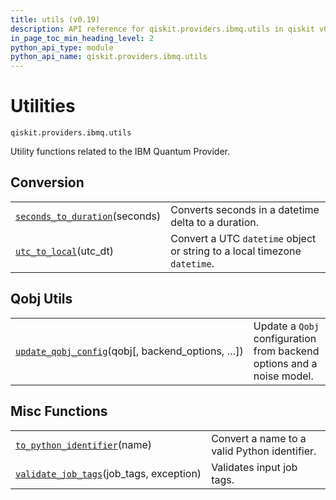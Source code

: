 ```yaml
---
title: utils (v0.19)
description: API reference for qiskit.providers.ibmq.utils in qiskit v0.19
in_page_toc_min_heading_level: 2
python_api_type: module
python_api_name: qiskit.providers.ibmq.utils
---
```


<span id="module-qiskit.providers.ibmq.utils" />

<span id="qiskit-providers-ibmq-utils" />

<span id="utilities-qiskit-providers-ibmq-utils" />

# Utilities

`qiskit.providers.ibmq.utils`

Utility functions related to the IBM Quantum Provider.

## Conversion

|                                                                                                                                     |                                                                           |
| ----------------------------------------------------------------------------------------------------------------------------------- | ------------------------------------------------------------------------- |
| [`seconds_to_duration`](qiskit.providers.ibmq.utils.seconds_to_duration "qiskit.providers.ibmq.utils.seconds_to_duration")(seconds) | Converts seconds in a datetime delta to a duration.                       |
| [`utc_to_local`](qiskit.providers.ibmq.utils.utc_to_local "qiskit.providers.ibmq.utils.utc_to_local")(utc\_dt)                      | Convert a UTC `datetime` object or string to a local timezone `datetime`. |

## Qobj Utils

|                                                                                                                                                       |                                                                       |
| ----------------------------------------------------------------------------------------------------------------------------------------------------- | --------------------------------------------------------------------- |
| [`update_qobj_config`](qiskit.providers.ibmq.utils.update_qobj_config "qiskit.providers.ibmq.utils.update_qobj_config")(qobj\[, backend\_options, …]) | Update a `Qobj` configuration from backend options and a noise model. |

## Misc Functions

|                                                                                                                                            |                                              |
| ------------------------------------------------------------------------------------------------------------------------------------------ | -------------------------------------------- |
| [`to_python_identifier`](qiskit.providers.ibmq.utils.to_python_identifier "qiskit.providers.ibmq.utils.to_python_identifier")(name)        | Convert a name to a valid Python identifier. |
| [`validate_job_tags`](qiskit.providers.ibmq.utils.validate_job_tags "qiskit.providers.ibmq.utils.validate_job_tags")(job\_tags, exception) | Validates input job tags.                    |

